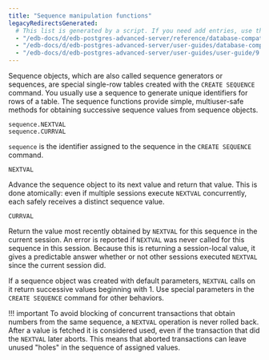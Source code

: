 ```yaml
---
title: "Sequence manipulation functions"
legacyRedirectsGenerated:
  # This list is generated by a script. If you need add entries, use the `legacyRedirects` key.
  - "/edb-docs/d/edb-postgres-advanced-server/reference/database-compatibility-for-oracle-developers-reference-guide/9.6/Database_Compatibility_for_Oracle_Developers_Reference_Guide.1.102.html"
  - "/edb-docs/d/edb-postgres-advanced-server/user-guides/database-compatibility-for-oracle-developers-guide/9.5/Database_Compatibility_for_Oracle_Developers_Guide.1.136.html"
  - "/edb-docs/d/edb-postgres-advanced-server/user-guides/user-guide/9.5/EDB_Postgres_Enterprise_Guide.1.045.html"
---
```


<div id="sequence_manipulation_functions" class="registered_link"></div>

Sequence objects, which are also called sequence generators or sequences, are special single-row tables created with the `CREATE SEQUENCE` command. You usually use a sequence to generate unique identifiers for rows of a table. The sequence functions provide simple, multiuser-safe methods for obtaining successive sequence values from sequence objects.

```text
sequence.NEXTVAL
sequence.CURRVAL
```

`sequence` is the identifier assigned to the sequence in the `CREATE SEQUENCE` command. 

`NEXTVAL`

 Advance the sequence object to its next value and return that value. This is done atomically: even if multiple sessions execute `NEXTVAL` concurrently, each safely receives a distinct sequence value.

`CURRVAL`

 Return the value most recently obtained by `NEXTVAL` for this sequence in the current session. An error is reported if `NEXTVAL` was never called for this sequence in this session. Because this is returning a session-local value, it gives a predictable answer whether or not other sessions executed `NEXTVAL` since the current session did.

If a sequence object was created with default parameters, `NEXTVAL` calls on it return successive values beginning with 1. Use special parameters in the `CREATE SEQUENCE` command for other behaviors.

!!! important
   To avoid blocking of concurrent transactions that obtain numbers from the same sequence, a `NEXTVAL` operation is never rolled back. After a value is fetched it is considered used, even if the transaction that did the `NEXTVAL` later aborts. This means that aborted transactions can leave unused "holes" in the sequence of assigned values.
